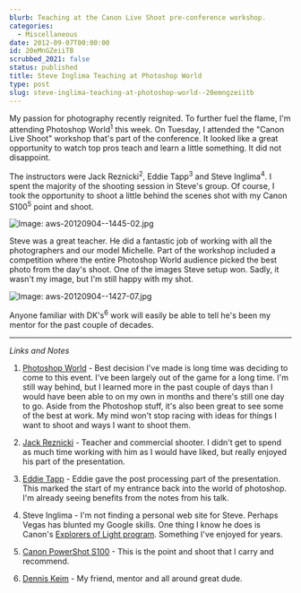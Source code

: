 ```yaml
---
blurb: Teaching at the Canon Live Shoot pre-conference workshop.
categories:
  - Miscellaneous
date: 2012-09-07T00:00:00
id: 20eMnGZeiiTB
scrubbed_2021: false
status: published
title: Steve Inglima Teaching at Photoshop World
type: post
slug: steve-inglima-teaching-at-photoshop-world--20emngzeiitb
---
```


My passion for photography recently reignited. To further fuel the flame, I'm attending Photoshop World<sup>1</sup> this week. On Tuesday, I attended the "Canon Live Shoot" workshop that's part of the conference. It looked like a great opportunity to watch top pros teach and learn a little something. It did not disappoint. 

The instructors were Jack Reznicki<sup>2</sup>, Eddie Tapp<sup>3</sup> and Steve Inglima<sup>4</sup>. I spent the majority of the shooting session in Steve's group. Of course, I took the opportunity to shoot a little behind the scenes shot with my Canon S100<sup>5</sup> point and shoot.

![Image: aws-20120904--1445-02.jpg](/aws-20120904--1445-02.jpg)

Steve was a great teacher. He did a fantastic job of working with all the photographers and  our model Michelle. Part of the workshop included a competition where the entire Photoshop World audience picked the best photo from the day's shoot. One of the images Steve setup won. Sadly, it wasn't my image, but I'm still happy with my shot. 

![Image: aws-20120904--1427-07.jpg](/aws-20120904--1427-07.jpg)

Anyone familiar with DK's<sup>6</sup> work will easily be able to tell he's been my mentor for the past couple of decades.

---


_Links and Notes_

1. [Photoshop World](http://photoshopworld.com) - Best decision I've made is long time was deciding to come to this event. I've been largely out of the game for a long time. I'm still way behind, but I learned more in the past couple of days than I would have been able to on my own in months and there's still one day to go. Aside from the Photoshop stuff, it's also been great to see some of the best at work. My mind won't stop racing with ideas for things I want to shoot and ways I want to shoot them.

2. [Jack Reznicki](http://reznicki.com) - Teacher and commercial shooter. I didn't get to spend as much time working with him as I would have liked, but really enjoyed his part of the presentation.

3. [Eddie Tapp](http://eddietapp.com/blog/) - Eddie gave the post processing part of the presentation. This marked the start of my entrance back into the world of photoshop. I'm already seeing benefits from the notes from his talk.

4. Steve Inglima - I'm not finding a personal web site for Steve. Perhaps Vegas has blunted my Google skills. One thing I know he does is Canon's [Explorers of Light program](http://learn.usa.canon.com/explorers_of_light/eol_home.shtml). Something I've enjoyed for years.

5. [Canon PowerShot S100](http://www.amazon.com/gp/product/B005MTME3U/ref=as_li_ss_tl?ie=UTF8&camp=1789&creative=390957&creativeASIN=B005MTME3U&linkCode=as2&tag=tioa-20) - This is the point and shoot that I carry and recommend.

6. [Dennis Keim](http://www.dk-studio.com/) - My friend, mentor and all around great dude.